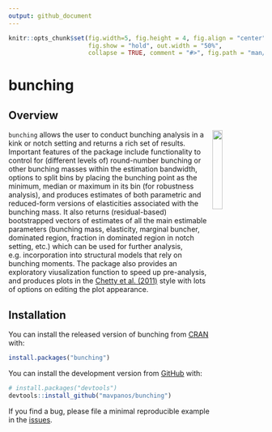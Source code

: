 ```yaml
---
output: github_document
---
```


<!-- README.md is generated from README.Rmd. Please edit that file -->


```r
knitr::opts_chunk$set(fig.width=5, fig.height = 4, fig.align = "center", 
                      fig.show = "hold", out.width = "50%",
                      collapse = TRUE, comment = "#>", fig.path = "man/figures/README-")

```



# bunching 
<!-- badges: start -->
<!-- badges: end -->

## Overview
<div><img src='man/figures/bunching_logo.png' style='float: right; width: 20%' /></div>
`bunching` allows the user to conduct bunching analysis in a kink or notch setting and returns a rich set of results.  Important features of the package include functionality to control for (different levels of) round-number bunching or other bunching masses within the estimation bandwidth, options to split bins by placing the bunching point as the minimum, median or maximum in its bin (for robustness analysis), and produces estimates of both parametric and reduced-form versions of elasticities associated with the bunching mass. It also returns (residual-based) bootstrapped vectors of estimates of all the main estimable parameters (bunching mass, elasticity, marginal buncher, dominated region, fraction in dominated region in notch setting, etc.) which can be used for further analysis, e.g. incorporation into structural models that rely on bunching moments. The package also provides an exploratory viusalization function to speed up pre-analysis, and  produces plots in the [Chetty et al. (2011)](https://doi.org/10.1093/qje/qjr013) style with lots of options on editing the plot appearance. 

## Installation

You can install the released version of bunching from [CRAN](https://CRAN.R-project.org) with:

``` r
install.packages("bunching")
```

You can install the development version from [GitHub](https://github.com/) with:

``` r
# install.packages("devtools")
devtools::install_github("mavpanos/bunching")
```

If you find a bug, please file a minimal reproducible example in the [issues](https://github.com/mavpanos/bunching/issues).

